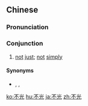 ==Chinese==
{{zh-forms}}

===Pronunciation===
{{zh-pron
|m=不guāng
|c=bat1 gwong1
|cat=con
}}

===Conjunction===
{{zh-con}}

# [[not]] [[just]]; [[not]] [[simply]]

====Synonyms====
* {{zh-l|不單}}, {{zh-l|不但}}, {{zh-l|不僅}}

[[ko:不光]]
[[hu:不光]]
[[ja:不光]]
[[zh:不光]]